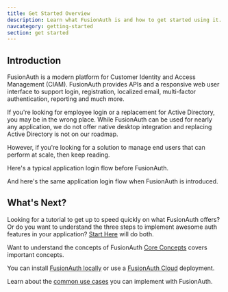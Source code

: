 ```yaml
---
title: Get Started Overview
description: Learn what FusionAuth is and how to get started using it.
navcategory: getting-started
section: get started
---
```


## Introduction

FusionAuth is a modern platform for Customer Identity and Access Management (CIAM). FusionAuth provides APIs and a responsive web user interface to support
login, registration, localized email, multi-factor authentication, reporting and much more.

If you're looking for employee login or a replacement for Active Directory, you may be in the wrong place. While FusionAuth can be used for nearly any application, we do not offer native desktop integration and replacing Active Directory is not on our roadmap.

However, if you're looking for a solution to manage end users that can perform at scale, then keep reading.

Here's a typical application login flow before FusionAuth.

<LoginBefore alt="Login before FusionAuth" />

And here's the same application login flow when FusionAuth is introduced.

<LoginAfter alt="Login after FusionAuth" />

## What's Next?

Looking for a tutorial to get up to speed quickly on what FusionAuth offers? Or do you want to understand the three steps to implement awesome auth features in your application? [Start Here](/docs/get-started/start-here) will do both.

Want to understand the concepts of FusionAuth [Core Concepts](/docs/get-started/core-concepts) covers important concepts.

You can install [FusionAuth locally](/docs/get-started/download-and-install) or use a [FusionAuth Cloud](/docs/get-started/run-in-the-cloud) deployment.

Learn about the [common use cases](/docs/get-started/use-cases) you can implement with FusionAuth.


